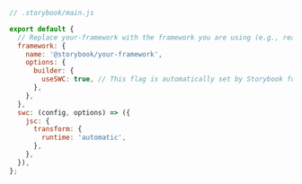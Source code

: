 ```js
// .storybook/main.js

export default {
  // Replace your-framework with the framework you are using (e.g., react-webpack5, vue3-vite)
  framework: {
    name: '@storybook/your-framework',
    options: {
      builder: {
        useSWC: true, // This flag is automatically set by Storybook for all new Webpack5 projects (except Angular) in Storybook 7.6
      },
    },
  },
  swc: (config, options) => ({
    jsc: {
      transform: {
        runtime: 'automatic',
      },
    },
  }),
};
```
